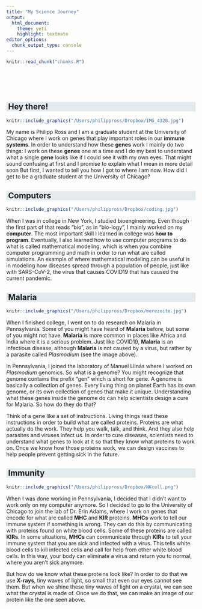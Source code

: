 ```yaml
---
title: "My Science Journey"
output: 
  html_document:
    theme: yeti
    highlight: textmate
editor_options: 
  chunk_output_type: console
---
```


<style>
h2 {
  background-color: #e3ebee;
  text-indent: 5px; 
}
</style>

<!-- The file chunks.R contains chunks that define default settings -->
```r
knitr::read_chunk("chunks.R")
```

<!-- Update knitr chunk options -->
```r
```

<!-- Insert the date the file was last updated -->
```r
```

<!-- Insert the code version (Git commit SHA1) if Git repository exists and R
 package git2r is installed -->
```r
```

<!-- packages -->
```r
```

<!-- custom defined functions -->
```r
```

## Hey there!

```r
knitr::include_graphics("/Users/philippross/Dropbox/IMG_4320.jpg")
```

My name is Philipp Ross and I am a graduate student at the University of Chicago where I work on genes that play important roles in our **immune systems**. In order to understand how these **genes** work I mainly do two things: I work on these **genes** one at a time and I do my best to understand what a single **gene** looks like if I could see it with my own eyes. That might sound confusing at first and I promise to explain what I mean in more detail soon But first, I wanted to tell you how I got to where I am now. How did I get to be a graduate student at the University of Chicago?

## Computers

```r
knitr::include_graphics("/Users/philippross/Dropbox/coding.jpg")
```

When I was in college in New York, I studied bioengineering. Even though the first part of that reads "bio", as in "bio-logy", I mainly worked on my **computer**. The most important skill I learned in college was **how to program**. Eventually, I also learned how to use computer programs to do what is called mathematical modeling, which is when you combine computer programming and math in order to run what are called simulations. An example of where mathematical modeling can be useful is in modeling how diseases spread through a population of people, just like with SARS-CoV-2, the virus that causes COVID19 that has caused the current pandemic.

## Malaria

```r
knitr::include_graphics("/Users/philippross/Dropbox/merezoite.jpg")
```

When I finished college, I went on to do research on Malaria in Pennsylvania. Some of you might have heard of **Malaria** before, but some of you might not have. **Malaria** is more common in places like Africa and India where it is a serious problem. Just like COVID19, **Malaria** is an infectious disease, although **Malaria** is not caused by a virus, but rather by a parasite called *Plasmodium* (see the image above). 

In Pennsylvania, I joined the laboratory of Manuel Llinás where I worked on *Plasmodium* genomics. So what is a genome? You might recognize that genome contains the prefix "gen" which is short for gene. A genome is basically a collection of genes. Every living thing on planet Earth has its own genome, or its own collection of genes that make it unique. Understanding what these genes inside the genome do can help scientists design a cure for Malaria. So how do they do that?

Think of a gene like a set of instructions. Living things read these instructions in order to build what are called proteins. Proteins are what actually do the work. They help you walk, talk, and think. And they also help parasites and viruses infect us. In order to cure diseases, scientists need to understand what genes to look at it so that they know what proteins to work on. Once we know how those proteins work, we can design vaccines to help people prevent getting sick in the future. 

## Immunity

```r
knitr::include_graphics("/Users/philippross/Dropbox/NKcell.png")
```

When I was done working in Pennsylvania, I decided that I didn't want to work only on my computer anymore. So I decided to go to the University of Chicago to join the lab of Dr. Erin Adams, where I work on genes that encode for what are called **MHC** and **KIR** proteins. **MHCs** work to tell our immune system if something is wrong. They can do this by communicating with proteins found on white blood cells. Some of these proteins are called **KIRs**. In some situations, **MHCs** can communicate through **KIRs** to tell your immune system that you are sick and infected with a virus. This tells white blood cells to kill infected cells and call for help from other white blood cells. In this way, your body can eliminate a virus and return you to normal, where you aren't sick anymore.

But how do we know what these proteins look like? In order to do that we use **X-rays**, tiny waves of light, so small that even our eyes cannot see them. But when we shine these tiny waves of light on a crystal, we can see what the crystal is made of. Once we do that, we can make an image of our protein like the one seen above.


